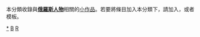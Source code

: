{{Catnav|頁面分類|地理|国家|欧洲国家|俄罗斯|俄罗斯人}}
{{hiddencat}}
{{WPSS-cat}}
本分類收錄與'''[[俄羅斯|俄羅斯]][[:Category:俄罗斯人|人物]]'''相關的[[Wikipedia:小作品|小作品]]。若要將條目加入本分類下，請加入'''{{tl|Russia-bio-stub}}'''，或者'''{{tl|俄羅斯人小作品}}'''模板。

[[category:俄罗斯人|*]]
[[category:俄罗斯小作品|B]]
[[category:歐洲人物小作品|R]]
